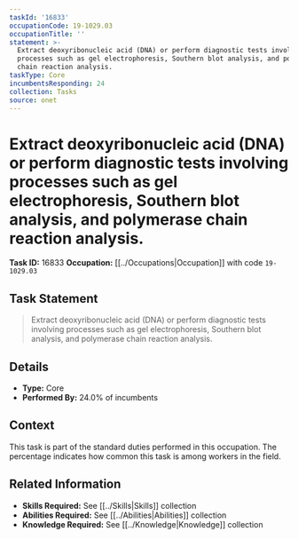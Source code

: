 ```yaml
---
taskId: '16833'
occupationCode: 19-1029.03
occupationTitle: ''
statement: >-
  Extract deoxyribonucleic acid (DNA) or perform diagnostic tests involving
  processes such as gel electrophoresis, Southern blot analysis, and polymerase
  chain reaction analysis.
taskType: Core
incumbentsResponding: 24
collection: Tasks
source: onet
---
```

# Extract deoxyribonucleic acid (DNA) or perform diagnostic tests involving processes such as gel electrophoresis, Southern blot analysis, and polymerase chain reaction analysis.

**Task ID:** 16833
**Occupation:** [[../Occupations|Occupation]] with code `19-1029.03`

## Task Statement

> Extract deoxyribonucleic acid (DNA) or perform diagnostic tests involving processes such as gel electrophoresis, Southern blot analysis, and polymerase chain reaction analysis.

## Details

- **Type:** Core
- **Performed By:** 24.0% of incumbents

## Context

This task is part of the standard duties performed in this occupation. The percentage indicates how common this task is among workers in the field.

## Related Information

- **Skills Required:** See [[../Skills|Skills]] collection
- **Abilities Required:** See [[../Abilities|Abilities]] collection
- **Knowledge Required:** See [[../Knowledge|Knowledge]] collection
